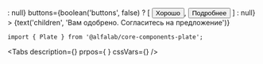 


<Meta
    title='Компоненты'
    component={Plate}
/>

<!-- Canvas -->

<Story name='Plate'>
    <Plate
        view={select('view', ['common', 'negative', 'positive', 'attention'], 'positive')}
        title={text('title', 'Поздравляем, полный успех')}
        foldable={boolean('foldable', false)}
        hasCloser={boolean('hasCloser', false)}
        leftAddons={boolean('leftAddons', true) ? <CheckmarkOnCircleMIcon /> : null}
        buttons={boolean('buttons', false) ? [
            <Button>Хорошо</Button>,
            <Button>Подробнее</Button>
        ] : null}
    >
        {text('children', 'Вам одобрено. Согласитесь на предложение')}
    </Plate>
</Story>

<!-- Docs -->

<ComponentHeader
    name='Plate'
    version={version}
    package='@alfalab/core-components-plate'
    stage={2}
/>

```tsx
import { Plate } from '@alfalab/core-components-plate';
```

<Tabs
    description={<Description />}
    prpos={<Props of={Plate} /> }
    cssVars={<CssVars css={styles} />}
/>

